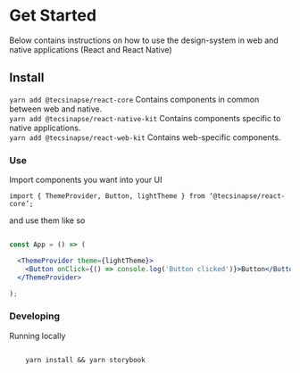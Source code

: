 
<Meta title="Introduction/Get Started" />

# Get Started
Below contains instructions on how to use the design-system in web and native applications (React and React Native)

## Install

`yarn add @tecsinapse/react-core`  Contains components in common between web and native. <br/>
`yarn add @tecsinapse/react-native-kit` Contains components specific to native applications. <br/>
`yarn add @tecsinapse/react-web-kit` Contains web-specific components.

### **Use**

Import components you want into your UI

`import { ThemeProvider, Button, lightTheme } from ‘@tecsinapse/react-core’;`

and use them like so

```jsx

const App = () => (

  <ThemeProvider theme={lightTheme}>
    <Button onClick={() => console.log('Button clicked')}>Button</Button>
  </ThemeProvider>

);

```

### Developing

Running locally

```

    yarn install && yarn storybook

```
